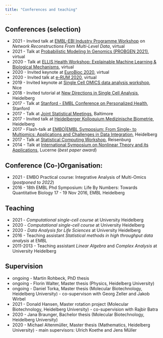 ```yaml
---
title: "Conferences and teaching"
---
```


## Conferences (selection)

* 2021 - Invited talk at [EMBL-EBI Industry Programme Workshop](https://www.ebi.ac.uk/industry) on *Network Reconstructions From Multi-Level Data*, virtual
* 2021 - Talk at [Probabilistic Modeling In Genomics (PROBGEN 2021)](https://meetings.cshl.edu/meetings.aspx?meet=PROBGEN&year=21), virtual
* 2020 - Talk at [ELLIS Health Workshop: Explainable Machine Learning & Biological Mechanisms](https://ellis.eu/events/ellis-health-workshop-explainable-machine-learning-biological-mechanisms), virtual
* 2020 - Invited keynote at [EuroBioc 2020](https://eurobioc2020.bioconductor.org), virtual
* 2020 - Invited talk at [e-RUM 2020](https://2020.erum.io), virtual
* 2019 - Invited keynote at [Single Cell OMICS data analysis workshop](https://canceropole-paca.com/agenda/single-cell-omics-data-analysis-workshop-2nd-edition/), Nice
* 2018 - Invited tutorial at [New Directions in Single Cell Analysis](http://www.sound-biomed.eu/2018/02/28/final-consortium-meeting/), Heidelberg
* 2017 - Talk at [Stanford - EMBL Conference on Personalized Health](https://events.stanford.edu/events/706/70645/), Stanford 
* 2017 - Talk at [Joint Statistical Meetings](https://ww2.amstat.org/meetings/jsm/2017/), Baltimore
* 2017 - Invited talk at [Heidelberger Kolloquium Medizinische Biometrie](https://www.klinikum.uni-heidelberg.de/medizinische-informatik/willkommen/veranstaltungen-und-termine/kolloquium/kolloquium/kolloquium), Heidelberg
* 2017 - Flash-talk at [EMBO|EMBL Symposium: From Single- to Multiomics: Applications and Challenges in Data Integration](https://www.embo-embl-symposia.org/symposia/2017/EES17-10/), Heidelberg
* 2017 - Talk at [Statistical Computing Workshop](https://sysbio.uni-ulm.de/ocs/index.php/statcomp/statcomp17), Reisenburg 
* 2014 - Talk at [International Symposium on Nonlinear Theory and its Applications](https://chaos.keiei.shikoku-u.ac.jp/NOLTA14/), Lucerne (*best paper award*)




## Conference (Co-)Organisation:

* 2021 - EMBO Practical course: Integrative Analysis of Multi-Omics (*postponed to 2022*)
* 2016 - 18th EMBL Phd Symposium: Life By Numbers: Towards Quantitative Biology
17 - 19 Nov 2016, EMBL Heidelberg

## Teaching

* 2021 - *Computational single-cell course* at University Heidelberg
* 2020 - *Computational single-cell course* at University Heidelberg
* 2020 - *Data Analysis for Life Sciences* at University Heidelberg
* 2016 - Teaching assistant *Statistical methods in high throughput data analysis* at EMBL
* 2011-2013  - Teaching assistant  *Linear Algebra* and *Complex Analysis* at University Heidelberg


## Supervision
* ongoing - Martin Rohbeck, PhD thesis
* ongoing - Florin Walter, Master thesis (Physics, Heidelberg University)
* ongoing - Daniel Torka, Master thesis (Molecular Biotechnology, Heidelberg University) - co-supervison with Georg Zeller and Jakob Wirbel
* 2021 - Donald Hansen, Master rotation project (Molecular Biotechnology, Heidelberg University) - co-supervision with Rajbir Batra
* 2020 - Jana Braunger, Bachelor thesis (Molecular Biotechnology, Heidelberg University)
* 2020 - Michael Altenmüller, Master thesis (Mathematics, Heidelberg University) - main supervisors: Ulrich Koethe and Jens Müller
